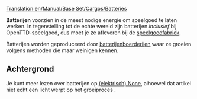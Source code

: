 [[Translation:en/Manual/Base Set/Cargos/Batteries]]

{{nl/Manual/Base Set/Cargos/Vracht|name=Batterijen
|image=en/Manual/Base Set/Cargos/Batteries.png
|geproduceerd=[[nl/Manual/Base Set/Industries/Batterijenboerderij|Batterijenboerderij]]
|geaccepteerd=[[nl/Manual/Base Set/Industries/Speelgoedfabriek|Speelgoedfabriek]]
}}

'''Batterijen''' voorzien in de meest nodige energie om speelgoed te laten werken. In tegenstelling tot de echte wereld zijn batterijen ''inclusief'' bij OpenTTD-speelgoed, dus moet je ze afleveren bij de [[nl/Manual/Base Set/Industries/Speelgoedfabriek|speelgoedfabriek]].

Batterijen worden geproduceerd door [[nl/Manual/Base Set/Industries/Batterijenboerderij|batterijenboerderijen]] waar ze groeien volgens methoden die maar weinigen kennen.

==Achtergrond==
Je kunt meer lezen over batterijen op [https://www.wikipedia.org/wiki/nl:Batterij (elektrisch) None], alhoewel dat artikel niet echt een licht werpt op het groeiproces {{en/Emoticon|:D}}.